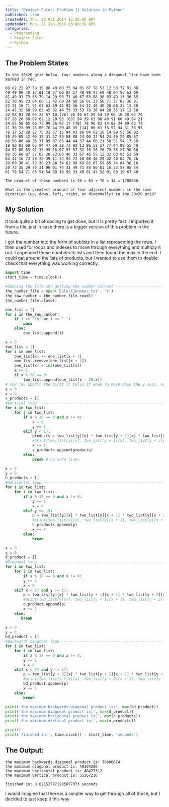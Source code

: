 ```yaml
---
title: "Project Euler: Problem 11 Solution in Python"
published: true
createdAt: Thu, 30 Oct 2014 12:20:00 GMT
updatedAt: Mon, 21 Jan 2019 05:00:38 GMT
categories:
  - Programming
  - Project Euler
  - Python
---
```


## The Problem States

```text
In the 20×20 grid below, four numbers along a diagonal line have been marked in red.

08 02 22 97 38 15 00 40 00 75 04 05 07 78 52 12 50 77 91 08
49 49 99 40 17 81 18 57 60 87 17 40 98 43 69 48 04 56 62 00
81 49 31 73 55 79 14 29 93 71 40 67 53 88 30 03 49 13 36 65
52 70 95 23 04 60 11 42 69 24 68 56 01 32 56 71 37 02 36 91
22 31 16 71 51 67 63 89 41 92 36 54 22 40 40 28 66 33 13 80
24 47 32 60 99 03 45 02 44 75 33 53 78 36 84 20 35 17 12 50
32 98 81 28 64 23 67 10 [26] 38 40 67 59 54 70 66 18 38 64 70
67 26 20 68 02 62 12 20 95 [63] 94 39 63 08 40 91 66 49 94 21
24 55 58 05 66 73 99 26 97 17 [78] 78 96 83 14 88 34 89 63 72
21 36 23 09 75 00 76 44 20 45 35 [14] 00 61 33 97 34 31 33 95
78 17 53 28 22 75 31 67 15 94 03 80 04 62 16 14 09 53 56 92
16 39 05 42 96 35 31 47 55 58 88 24 00 17 54 24 36 29 85 57
86 56 00 48 35 71 89 07 05 44 44 37 44 60 21 58 51 54 17 58
19 80 81 68 05 94 47 69 28 73 92 13 86 52 17 77 04 89 55 40
04 52 08 83 97 35 99 16 07 97 57 32 16 26 26 79 33 27 98 66
88 36 68 87 57 62 20 72 03 46 33 67 46 55 12 32 63 93 53 69
04 42 16 73 38 25 39 11 24 94 72 18 08 46 29 32 40 62 76 36
20 69 36 41 72 30 23 88 34 62 99 69 82 67 59 85 74 04 36 16
20 73 35 29 78 31 90 01 74 31 49 71 48 86 81 16 23 57 05 54
01 70 54 71 83 51 54 69 16 92 33 48 61 43 52 01 89 19 67 48

The product of these numbers is 26 × 63 × 78 × 14 = 1788696.

What is the greatest product of four adjacent numbers in the same direction (up, down, left, right, or diagonally) in the 20×20 grid?
```

## My Solution

It took quite a bit of coding to get done, but it is pretty fast. I imported it from a file, just in case there is a
bigger version of this problem in the future.

I got the number into the form of sublists in a list representing the rows. I then used for loops and indexes to move
through everything and multiply it out. I appended those numbers to lists and then found the max in the end. I could
get around the lists of products, but I wanted to use them to double check that everything was working correctly.

```python
import time
start_time = time.clock()

#Opening the file and getting the number correct -------------------------------------
the_number_file = open('Euler11number.txt', 'r')
the_raw_number = the_number_file.read()
the_number_file.close()

one_list = []
for i in the_raw_number:
    if i == '\n' or i == ' ':
        pass
    else:
        one_list.append(i)

x = 0
two_list = []
for i in one_list:
    one_list[x] += one_list[x + 1]
    one_list.remove(one_list[x + 1])
    one_list[x] = int(one_list[x])
    x += 1
    if x % 20 == 0:
        two_list.append(one_list[x - 20:x])
# FOR THE LOOPS: the first if tells it when to move down the y axis, and the elif tells it when to move over on the x axis, the else tells is when to break.
y = 0
x = 0
v_products = []
#Vertical loop --------------------------------------------------------------
for i in two_list:
    for j in two_list:
        if x % 20 == 0 and x != 0:
            x = 0
            y += 1
        elif y < 17:
            products = two_list[y][x] * two_list[y + 1][x] * two_list[y + 2][x] * two_list[y + 3][x]
            #print(two_list[y][x], two_list[y + 1][x], two_list[y + 2][x], two_list[y + 3][x], 'product:', products)
            x += 1
            v_products.append(products)
        else:
            break # no more lines

x = 0
y = 0
h_products = []
#Horizontal loop --------------------------------------------------------------
for i in two_list:
    for i in two_list:
        if x % 17 == 0 and x != 0:
            y += 1
            x = 0
        elif y <= 19:
            p = two_list[y][x] * two_list[y][x + 1] * two_list[y][x + 2] * two_list[y][x + 3]
            #print(two_list[y][x], two_list[y][x + 1], two_list[y][x + 2], two_list[y][x + 3], 'product:', p)
            h_products.append(p)
            x += 1
        else:
            break

x = 0
y = 0
d_product = []
#Diagonal loop ----------------------------------------------------------------
for i in two_list:
    for i in two_list:
        if x % 17 == 0 and x != 0:
        y += 1
        x = 0
    elif x < 17 and y != 17:
        p = two_list[y][x] * two_list[y + 1][x + 1] * two_list[y + 2][x + 2] * two_list[y + 3][x + 3]
        #print(two_list[y][x], two_list[y + 1][x + 1], two_list[y + 2][x + 2], two_list[y + 3][x + 3], 'product:', p)
        d_product.append(p)
        x += 1
    else:
       break

x = 0
y = 0
bd_product = []
#Backwards diagonal loop -------------------------------------------------------
for i in two_list:
    for i in two_list:
        if x % 17 == 0 and x != 0:
        y += 1
        x = 0
    elif x < 17 and y != 17:
        p = two_list[y + 3][x] * two_list[y + 2][x + 1] * two_list[y + 1][x + 2] * two_list[y][x + 3]
        #print(two_list[y + 3][x], two_list[y + 2][x + 1], two_list[y + 1][x + 2], two_list[y][x + 3], 'product:', p)
        bd_product.append(p)
        x += 1
    else:
        break

print('the maximum backwards diagonal product is:', max(bd_product))
print('the maximum diagonal product is:', max(d_product))
print('the maximum horizontal product is:', max(h_products))
print('the maximum vertical product is:', max(v_products))

print()
print('finished in:', time.clock() - start_time, 'seconds')
```

## The Output:

```text
the maximum backwards diagonal product is: 70600674
the maximum diagonal product is: 40304286
the maximum horizontal product is: 48477312
the maximum vertical product is: 51267216

finished in: 0.021527971995077073 seconds
```

I would imagine that there is a simpler way to get through all of those, but I decided to just keep it this way
